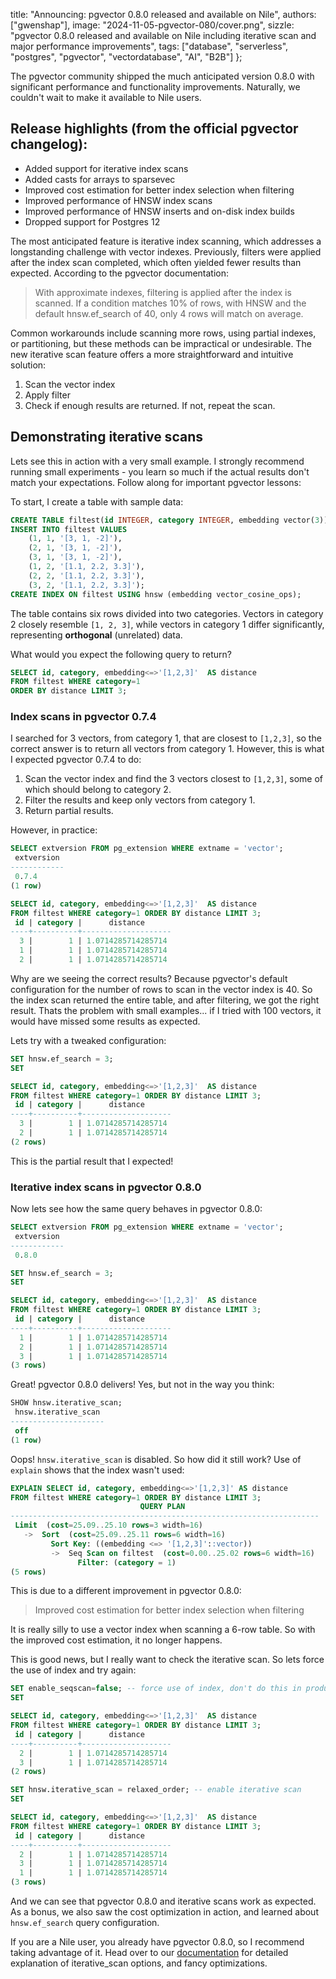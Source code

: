   title: "Announcing: pgvector 0.8.0 released and available on Nile",
  authors: ["gwenshap"],
  image: "2024-11-05-pgvector-080/cover.png",
  sizzle:
    "pgvector 0.8.0 released and available on Nile including iterative scan and major performance improvements",
  tags: ["database", "serverless", "postgres", "pgvector", "vectordatabase", "AI", "B2B"]
};

The pgvector community shipped the much anticipated version 0.8.0 with significant performance and functionality improvements. 
Naturally, we couldn't wait to make it available to Nile users. 

## Release highlights (from the official pgvector changelog):

* Added support for iterative index scans
* Added casts for arrays to sparsevec
* Improved cost estimation for better index selection when filtering
* Improved performance of HNSW index scans
* Improved performance of HNSW inserts and on-disk index builds
* Dropped support for Postgres 12

The most anticipated feature is iterative index scanning, which addresses a longstanding challenge with vector indexes. 
Previously, filters were applied after the index scan completed, which often yielded fewer results than expected. According
to the pgvector documentation:

> With approximate indexes, filtering is applied after the index is scanned. If a condition matches 10% of rows,
> with HNSW and the default hnsw.ef_search of 40, only 4 rows will match on average.

Common workarounds include scanning more rows, using partial indexes, or partitioning, but these methods can be 
impractical or undesirable. The new iterative scan feature offers a more straightforward and intuitive solution:

1. Scan the vector index
2. Apply filter
3. Check if enough results are returned. If not, repeat the scan.

## Demonstrating iterative scans

Lets see this in action with a very small example. I strongly recommend running small experiments - you learn so 
much if the actual results don't match your expectations. Follow along for important pgvector lessons:

To start, I create a table with sample data:

```sql
CREATE TABLE filtest(id INTEGER, category INTEGER, embedding vector(3));
INSERT INTO filtest VALUES 
    (1, 1, '[3, 1, -2]'),
    (2, 1, '[3, 1, -2]'),
    (3, 1, '[3, 1, -2]'),
    (1, 2, '[1.1, 2.2, 3.3]'), 
    (2, 2, '[1.1, 2.2, 3.3]'),
    (3, 2, '[1.1, 2.2, 3.3]');
CREATE INDEX ON filtest USING hnsw (embedding vector_cosine_ops);
```

The table contains six rows divided into two categories. Vectors in category 2 closely resemble `[1, 2, 3]`, while vectors in 
category 1 differ significantly, representing **orthogonal** (unrelated) data.

What would you expect the following query to return?

```sql
SELECT id, category, embedding<=>'[1,2,3]'  AS distance 
FROM filtest WHERE category=1 
ORDER BY distance LIMIT 3;
```

### Index scans in pgvector 0.7.4

I searched for 3 vectors, from category 1, that are closest to `[1,2,3]`, so the correct answer 
is to return all vectors from category 1. However, this is what I expected pgvector 0.7.4 to do:

1. Scan the vector index and find the 3 vectors closest to `[1,2,3]`, some of which should belong to category 2.
2. Filter the results and keep only vectors from category 1.
3. Return partial results.

However, in practice:

```sql
SELECT extversion FROM pg_extension WHERE extname = 'vector';
 extversion
------------
 0.7.4
(1 row)

SELECT id, category, embedding<=>'[1,2,3]'  AS distance 
FROM filtest WHERE category=1 ORDER BY distance LIMIT 3;
 id | category |      distance
----+----------+--------------------
  3 |        1 | 1.0714285714285714
  1 |        1 | 1.0714285714285714
  2 |        1 | 1.0714285714285714
```

Why are we seeing the correct results? Because pgvector's default configuration for the number of rows to scan in the 
vector index is 40. So the index scan returned the entire table, and after filtering, we got the right result. 
Thats the problem with small examples... if I tried with 100 vectors, it would have missed some results as expected.

Lets try with a tweaked configuration:

```sql
SET hnsw.ef_search = 3;
SET

SELECT id, category, embedding<=>'[1,2,3]'  AS distance 
FROM filtest WHERE category=1 ORDER BY distance LIMIT 3;
 id | category |      distance
----+----------+--------------------
  3 |        1 | 1.0714285714285714
  2 |        1 | 1.0714285714285714
(2 rows)
```

This is the partial result that I expected! 

### Iterative index scans in pgvector 0.8.0

Now lets see how the same query behaves in pgvector 0.8.0:

```sql
SELECT extversion FROM pg_extension WHERE extname = 'vector';
 extversion
------------
 0.8.0

SET hnsw.ef_search = 3;
SET

SELECT id, category, embedding<=>'[1,2,3]'  AS distance 
FROM filtest WHERE category=1 ORDER BY distance LIMIT 3;
 id | category |      distance
----+----------+--------------------
  1 |        1 | 1.0714285714285714
  2 |        1 | 1.0714285714285714
  3 |        1 | 1.0714285714285714
(3 rows)
```

Great! pgvector 0.8.0 delivers! Yes, but not in the way you think:

```sql
SHOW hnsw.iterative_scan;
 hnsw.iterative_scan
---------------------
 off
(1 row)
```

Oops! `hnsw.iterative_scan` is disabled. So how did it still work? 
Use of `explain` shows that the index wasn't used:

```sql
EXPLAIN SELECT id, category, embedding<=>'[1,2,3]' AS distance 
FROM filtest WHERE category=1 ORDER BY distance LIMIT 3;
                             QUERY PLAN
---------------------------------------------------------------------
 Limit  (cost=25.09..25.10 rows=3 width=16)
   ->  Sort  (cost=25.09..25.11 rows=6 width=16)
         Sort Key: ((embedding <=> '[1,2,3]'::vector))
         ->  Seq Scan on filtest  (cost=0.00..25.02 rows=6 width=16)
               Filter: (category = 1)
(5 rows)
```

This is due to a different improvement in pgvector 0.8.0:

> Improved cost estimation for better index selection when filtering

It is really silly to use a vector index when scanning a 6-row table. So with the improved cost estimation, 
it no longer happens.

This is good news, but I really want to check the iterative scan. So lets force the use of index and try again:

```sql
SET enable_seqscan=false; -- force use of index, don't do this in production!
SET

SELECT id, category, embedding<=>'[1,2,3]'  AS distance 
FROM filtest WHERE category=1 ORDER BY distance LIMIT 3;
 id | category |      distance
----+----------+--------------------
  2 |        1 | 1.0714285714285714
  3 |        1 | 1.0714285714285714
(2 rows)

SET hnsw.iterative_scan = relaxed_order; -- enable iterative scan
SET

SELECT id, category, embedding<=>'[1,2,3]'  AS distance 
FROM filtest WHERE category=1 ORDER BY distance LIMIT 3;
 id | category |      distance
----+----------+--------------------
  2 |        1 | 1.0714285714285714
  3 |        1 | 1.0714285714285714
  1 |        1 | 1.0714285714285714
(3 rows)
```

And we can see that pgvector 0.8.0 and iterative scans work as expected. As a bonus, we also saw the cost optimization in action, 
and learned about `hnsw.ef_search` query configuration.

If you are a Nile user, you already have pgvector 0.8.0, so I recommend taking advantage of it. Head over to our [documentation](https://www.thenile.dev/docs/ai-embeddings/pg_vector#iterative-index-scans) 
for detailed explanation of iterative_scan options, and fancy optimizations.
